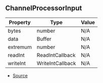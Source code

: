 ## ChannelProcessorInput

| Property | Type | Value |
| ----------- | ----------- | ----------- |
| bytes | number | N/A |
| data | Buffer | N/A |
| extremum | number | N/A |
| readInt | ReadIntCallback | N/A |
| writeInt | WriteIntCallback | N/A |


- [Source](https://github.com/Androz2091/discord-player/blob/074396c/packages/equalizer/src/equalizer/Equalizer.ts#L5)
